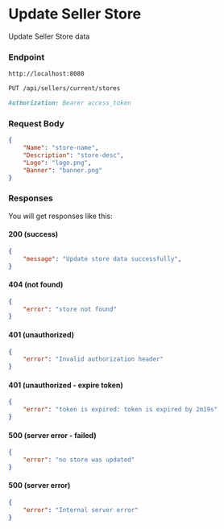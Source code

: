 # Update Seller Store

Update Seller Store data

### Endpoint

```md filename="Base URL"
http://localhost:8080
```

```md filename="Method and Endpoint"
PUT /api/sellers/current/stores
```

```md filename="Headers"
Authorization: Bearer access_token
```

### Request Body
```json filename="Request Body"
{
	"Name": "store-name",
	"Description": "store-desc",
	"Logo": "logo.png",
	"Banner": "banner.png"
}
```

### Responses
You will get responses like this:

#### 200 (success)
```json filename="Response Body"
{
    "message": "Update store data successfully",
}
```

#### 404 (not found)
```json filename="Response Body"
{
    "error": "store not found"
}
```

#### 401 (unauthorized)
```json filename="Response Body"
{
    "error": "Invalid authorization header"
}
```

#### 401 (unauthorized - expire token)
```json filename="Response Body"
{
    "error": "token is expired: token is expired by 2m19s"
}
```

#### 500 (server error - failed)
```json filename="Response Body"
{
    "error": "no store was updated"
}
```

#### 500 (server error)
```json filename="Response Body"
{
    "error": "Internal server error"
}
```